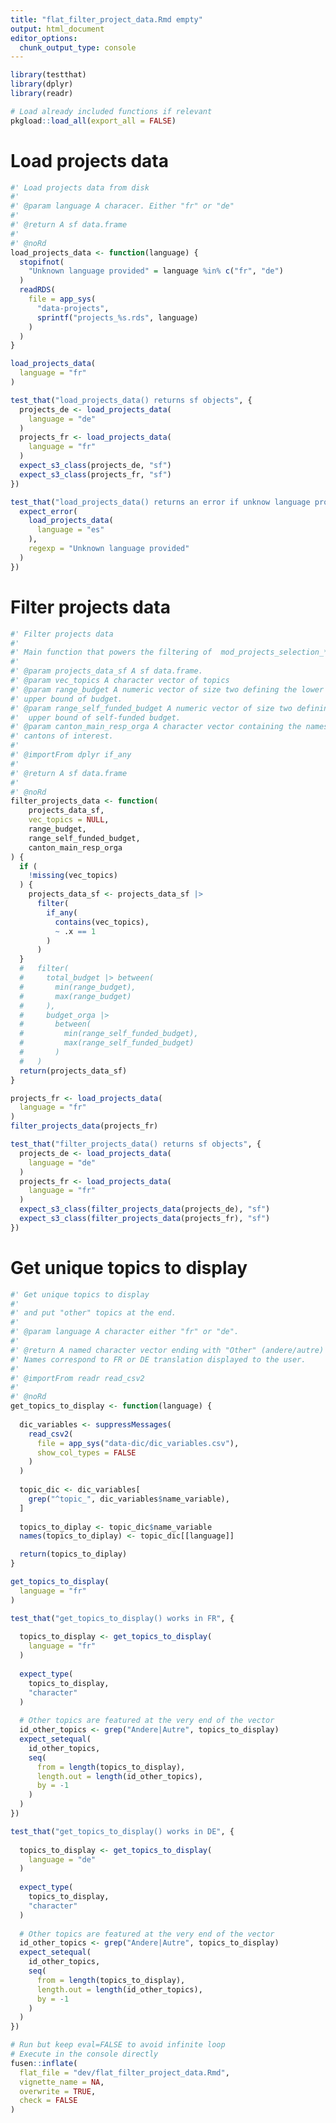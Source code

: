 ```yaml
---
title: "flat_filter_project_data.Rmd empty"
output: html_document
editor_options: 
  chunk_output_type: console
---
```


```r
library(testthat)
library(dplyr)
library(readr)
```

```r
# Load already included functions if relevant
pkgload::load_all(export_all = FALSE)
```

# Load projects data

```r
#' Load projects data from disk
#' 
#' @param language A characer. Either "fr" or "de"
#' 
#' @return A sf data.frame
#' 
#' @noRd
load_projects_data <- function(language) {
  stopifnot(
    "Unknown language provided" = language %in% c("fr", "de")
  )
  readRDS(
    file = app_sys(
      "data-projects",
      sprintf("projects_%s.rds", language)
    )
  )
}
```

```r
load_projects_data(
  language = "fr"
)
```

```r
test_that("load_projects_data() returns sf objects", {
  projects_de <- load_projects_data(
    language = "de"
  )
  projects_fr <- load_projects_data(
    language = "fr"
  )
  expect_s3_class(projects_de, "sf")
  expect_s3_class(projects_fr, "sf")
})

test_that("load_projects_data() returns an error if unknow language provided", {
  expect_error(
    load_projects_data(
      language = "es"
    ),
    regexp = "Unknown language provided"
  )
})
```

# Filter projects data

```r
#' Filter projects data
#' 
#' Main function that powers the filtering of  mod_projects_selection_*()
#' 
#' @param projects_data_sf A sf data.frame. 
#' @param vec_topics A character vector of topics 
#' @param range_budget A numeric vector of size two defining the lower and 
#' upper bound of budget.
#' @param range_self_funded_budget A numeric vector of size two defining the lower and
#'  upper bound of self-funded budget.
#' @param canton_main_resp_orga A character vector containing the names of the 
#' cantons of interest.
#'
#' @importFrom dplyr if_any
#'
#' @return A sf data.frame
#' 
#' @noRd
filter_projects_data <- function(
    projects_data_sf,
    vec_topics = NULL,
    range_budget,
    range_self_funded_budget,
    canton_main_resp_orga
) {
  if ( 
    !missing(vec_topics) 
  ) {
    projects_data_sf <- projects_data_sf |>
      filter(
        if_any(
          contains(vec_topics),
          ~ .x == 1
        )
      )
  }  
  #   filter(
  #     total_budget |> between(
  #       min(range_budget), 
  #       max(range_budget)
  #     ),
  #     budget_orga |> 
  #       between(
  #         min(range_self_funded_budget), 
  #         max(range_self_funded_budget)
  #       )
  #   )
  return(projects_data_sf)
}
```


```r
projects_fr <- load_projects_data(
  language = "fr"
)
filter_projects_data(projects_fr)
```


```r
test_that("filter_projects_data() returns sf objects", {
  projects_de <- load_projects_data(
    language = "de"
  )
  projects_fr <- load_projects_data(
    language = "fr"
  )
  expect_s3_class(filter_projects_data(projects_de), "sf")
  expect_s3_class(filter_projects_data(projects_fr), "sf")
})
```


# Get unique topics to display

```r
#' Get unique topics to display 
#'
#' and put "other" topics at the end.
#' 
#' @param language A character either "fr" or "de".
#' 
#' @return A named character vector ending with "Other" (andere/autre) topics.
#' Names correspond to FR or DE translation displayed to the user.
#' 
#' @importFrom readr read_csv2
#' 
#' @noRd
get_topics_to_display <- function(language) {
  
  dic_variables <- suppressMessages(
    read_csv2(
      file = app_sys("data-dic/dic_variables.csv"),
      show_col_types = FALSE
    )
  )
  
  topic_dic <- dic_variables[
    grep("^topic_", dic_variables$name_variable), 
  ]
  
  topics_to_diplay <- topic_dic$name_variable
  names(topics_to_diplay) <- topic_dic[[language]]

  return(topics_to_diplay)
}
```

```r
get_topics_to_display(
  language = "fr"
)
```

```r
test_that("get_topics_to_display() works in FR", {
  
  topics_to_display <- get_topics_to_display(
    language = "fr"
  )
  
  expect_type(
    topics_to_display,
    "character"
  )
  
  # Other topics are featured at the very end of the vector
  id_other_topics <- grep("Andere|Autre", topics_to_display)
  expect_setequal(
    id_other_topics,
    seq(
      from = length(topics_to_display), 
      length.out = length(id_other_topics), 
      by = -1
    )
  )
})

test_that("get_topics_to_display() works in DE", {
  
  topics_to_display <- get_topics_to_display(
    language = "de"
  )
  
  expect_type(
    topics_to_display,
    "character"
  )
  
  # Other topics are featured at the very end of the vector
  id_other_topics <- grep("Andere|Autre", topics_to_display)
  expect_setequal(
    id_other_topics,
    seq(
      from = length(topics_to_display), 
      length.out = length(id_other_topics), 
      by = -1
    )
  )
})

```



```r
# Run but keep eval=FALSE to avoid infinite loop
# Execute in the console directly
fusen::inflate(
  flat_file = "dev/flat_filter_project_data.Rmd", 
  vignette_name = NA,
  overwrite = TRUE,
  check = FALSE
)
```


